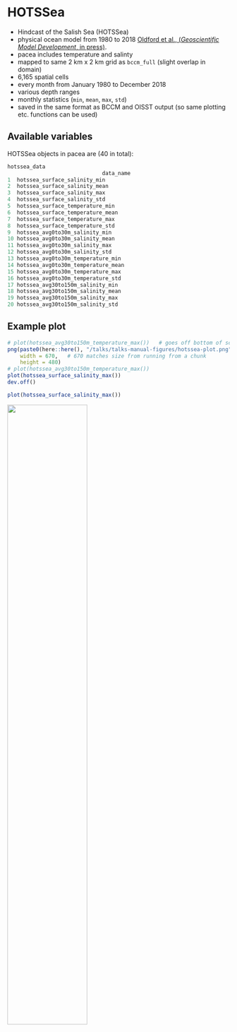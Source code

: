 # HOTSSea

- Hindcast of the Salish Sea (HOTSSea)
- physical ocean model from 1980 to 2018 [Oldford et al., (*Geoscientific Model
Development*, in press)](https://doi.org/10.5194/gmd-2024-58).
- pacea includes temperature and salinty
- mapped to same 2 km x 2 km grid as `bccm_full` (slight overlap in domain)
- 6,165 spatial cells
- every month from January 1980 to December 2018
- various depth ranges
- monthly statistics (`min`, `mean`, `max`, `std`)
- saved in the same format as BCCM and OISST output (so same plotting
  etc. functions can be used)

## Available variables

HOTSSea objects in pacea are (40 in total):
```r
hotssea_data
                              data_name
1  hotssea_surface_salinity_min
2  hotssea_surface_salinity_mean
3  hotssea_surface_salinity_max
4  hotssea_surface_salinity_std
5  hotssea_surface_temperature_min
6  hotssea_surface_temperature_mean
7  hotssea_surface_temperature_max
8  hotssea_surface_temperature_std
9  hotssea_avg0to30m_salinity_min
10 hotssea_avg0to30m_salinity_mean
11 hotssea_avg0to30m_salinity_max
12 hotssea_avg0to30m_salinity_std
13 hotssea_avg0to30m_temperature_min
14 hotssea_avg0to30m_temperature_mean
15 hotssea_avg0to30m_temperature_max
16 hotssea_avg0to30m_temperature_std
17 hotssea_avg30to150m_salinity_min
18 hotssea_avg30to150m_salinity_mean
19 hotssea_avg30to150m_salinity_max
20 hotssea_avg30to150m_salinity_std
```


## Example plot

```r
# plot(hotssea_avg30to150m_temperature_max())   # goes off bottom of screen
png(paste0(here::here(), "/talks/talks-manual-figures/hotssea-plot.png"),
    width = 670,   # 670 matches size from running from a chunk
    height = 480)
# plot(hotssea_avg30to150m_temperature_max())
plot(hotssea_surface_salinity_max())
dev.off()
```

```r
plot(hotssea_surface_salinity_max())
```

![](talks-manual-figures/hotssea-plot.png){width=60%}

<!--
## File storage solutions

- original BCCM results saved in separate GitHub repo: `pacea-data`
- full BCCM and HOTSSea results are much larger, so saved on Zenodo
- get automatically downloaded and locally cached when users first need them

\
\footnotesize
Oldford, G.L., Jarníková, T., Christensen, V., and Dunphy, M. (in press).
HOTSSea v1: a NEMO-based physical Hindcast of the Salish Sea (1980–2018)
supporting ecosystem model
development. *Geoscientific Model
Development*. https://doi.org/10.5194/gmd-2024-58 .
\normalsize
-->
